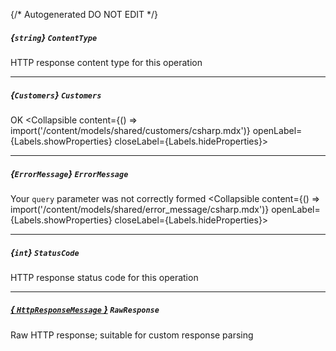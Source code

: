{/* Autogenerated DO NOT EDIT  */}

##### *{`string`}* `ContentType`
HTTP response content type for this operation

---
##### *{`Customers`}* `Customers`
OK
<Collapsible content={() => import('/content/models/shared/customers/csharp.mdx')} openLabel={Labels.showProperties} closeLabel={Labels.hideProperties}>
</Collapsible>

---
##### *{`ErrorMessage`}* `ErrorMessage`
Your `query` parameter was not correctly formed
<Collapsible content={() => import('/content/models/shared/error_message/csharp.mdx')} openLabel={Labels.showProperties} closeLabel={Labels.hideProperties}>
</Collapsible>

---
##### *{`int`}* `StatusCode`
HTTP response status code for this operation

---
##### [*{ `HttpResponseMessage` }*](https://learn.microsoft.com/en-us/dotnet/api/system.net.http.httpresponsemessage?view=net-5.0) `RawResponse`
Raw HTTP response; suitable for custom response parsing


